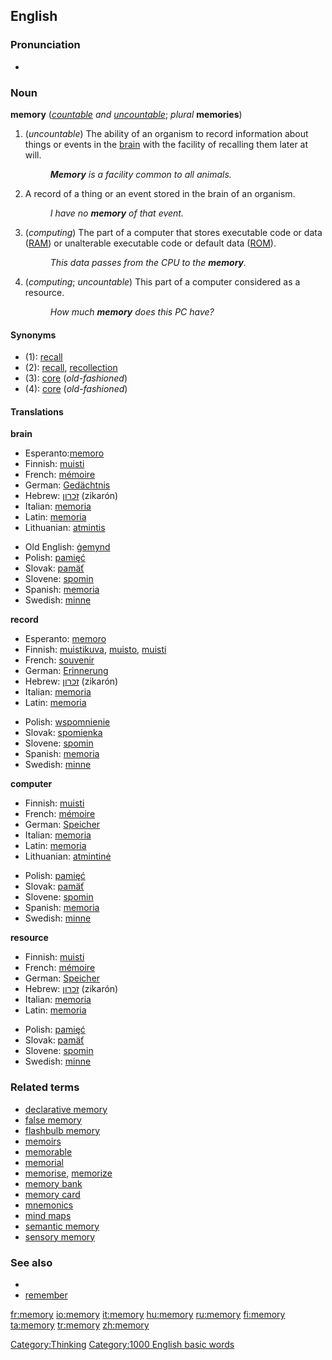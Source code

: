 ==English==

{{rank|Greek|island|special|935|memory|proved|plan|pain}}

===Pronunciation===
*{{audio|en-us-memory.ogg|Audio (US)}}

===Noun===
'''memory''' (''[[countable]] and [[uncountable]]''; ''plural'' '''memories''')

#(''uncountable'') The ability of an organism to record information about things or events in the [[brain]] with the facility of recalling them later at will.
#:'''''Memory''' is a facility common to all animals.''
#A record of a thing or an event stored in the brain of an organism.
#:''I have no '''memory''' of that event.''
#(''computing'') The part of a computer that stores executable code or data ([[RAM]]) or unalterable executable code or default data ([[ROM]]).
#:''This data passes from the CPU to the '''memory'''.''
#(''computing''; ''uncountable'') This part of a computer considered as a resource.
#:''How much '''memory''' does this PC have?''

====Synonyms====
*(1): [[recall]]
*(2): [[recall]], [[recollection]]
*(3): [[core]] (''old-fashioned'')
*(4): [[core]] (''old-fashioned'')

====Translations====
'''brain'''
{{top}}
*Esperanto:[[memoro]]
*Finnish: [[muisti]]
*French: [[mémoire]] {{f}}
*German: [[Gedächtnis]] {{n}}
*Hebrew: [[זכרון]] (zikarón) {{m}}
*Italian: [[memoria]] {{f}}
*Latin: [[memoria]] {{f}}
*Lithuanian: [[atmintis]] {{f}}
{{mid}}
*Old English: [[gemynd|ġemynd]]
*Polish: [[pamięć]] {{f}}
*Slovak: [[pamäť]] {{f}}
*Slovene: [[spomin]] {{m}}
*Spanish: [[memoria]] {{f}}
*Swedish: [[minne]] {{n}}
{{bottom}}

'''record'''
{{top}}
*Esperanto: [[memoro]]
*Finnish: [[muistikuva]], [[muisto]], [[muisti]]
*French: [[souvenir]] {{m}}
*German: [[Erinnerung]] {{f}}
*Hebrew: [[זכרון]] (zikarón) {{m}}
*Italian: [[memoria]] {{f}}
*Latin: [[memoria]] {{f}}
{{mid}}
*Polish: [[wspomnienie]] {{n}}
*Slovak: [[spomienka]] {{f}}
*Slovene: [[spomin]] {{m}}
*Spanish: [[memoria]] {{f}}
*Swedish: [[minne]] {{n}}
{{bottom}}

'''computer'''
{{top}}
*Finnish: [[muisti]]
*French: [[mémoire]] {{f}}
*German: [[Speicher]] {{m}}
*Italian: [[memoria]] {{f}}
*Latin: [[memoria]] {{f}}
*Lithuanian: [[atmintinė]] {{f}}
{{mid}}
*Polish: [[pamięć]] {{f}}
*Slovak: [[pamäť]] {{f}}
*Slovene: [[spomin]] {{m}}
*Spanish: [[memoria]] {{f}}
*Swedish: [[minne]] {{n}}
{{bottom}}

'''resource'''
{{top}}
*Finnish: [[muisti]]
*French: [[mémoire]] {{f}}
*German: [[Speicher]] {{m}}
*Hebrew: [[זכרון]] (zikarón) {{m}}
*Italian: [[memoria]] {{f}}
*Latin: [[memoria]] {{f}}
{{mid}}
*Polish: [[pamięć]] {{f}}
*Slovak: [[pamäť]] {{f}}
*Slovene: [[spomin]] {{m}}
*Swedish: [[minne]] {{n}}
{{bottom}}

===Related terms===

*[[declarative memory]]
*[[false memory]]
*[[flashbulb memory]]
*[[memoir]]s
*[[memorable]]
*[[memorial]]
*[[memorise]], [[memorize]]
*[[memory bank]]
*[[memory card]]
*[[mnemonics]]
*[[mind maps]]
*[[semantic memory]]
*[[sensory memory]]

===See also===

*{{wikipedia}}
*[[remember]]
[[Category:Thinking]]
[[Category:1000 English basic words]]

[[fr:memory]]
[[io:memory]]
[[it:memory]]
[[hu:memory]]
[[ru:memory]]
[[fi:memory]]
[[ta:memory]]
[[tr:memory]]
[[zh:memory]]